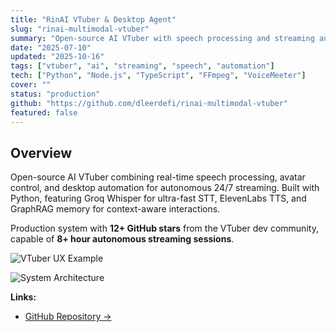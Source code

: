 ```yaml
---
title: "RinAI VTuber & Desktop Agent"
slug: "rinai-multimodal-vtuber"
summary: "Open-source AI VTuber with speech processing and streaming automation"
date: "2025-07-10"
updated: "2025-10-16"
tags: ["vtuber", "ai", "streaming", "speech", "automation"]
tech: ["Python", "Node.js", "TypeScript", "FFmpeg", "VoiceMeeter"]
cover: ""
status: "production"
github: "https://github.com/dleerdefi/rinai-multimodal-vtuber"
featured: false
---
```


## Overview

Open-source AI VTuber combining real-time speech processing, avatar control, and desktop automation for autonomous 24/7 streaming. Built with Python, featuring Groq Whisper for ultra-fast STT, ElevenLabs TTS, and GraphRAG memory for context-aware interactions.

Production system with **12+ GitHub stars** from the VTuber dev community, capable of **8+ hour autonomous streaming sessions**.

<div className="image-grid">

![VTuber UX Example](/images/projects/rinai-multimodal-vtuber/vtuber-ux-example.webp)

![System Architecture](/images/projects/rinai-multimodal-vtuber/vtuber-architecture.webp)

</div>

**Links:**
- [GitHub Repository →](https://github.com/dleerdefi/rinai-multimodal-vtuber)
